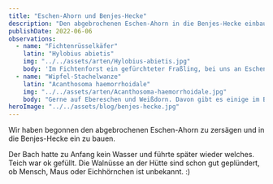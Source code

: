 ```yaml
---
title: "Eschen-Ahorn und Benjes-Hecke"
description: "Den abgebrochenen Eschen-Ahorn in die Benjes-Hecke einbauen."
publishDate: 2022-06-06
observations:
  - name: "Fichtenrüsselkäfer"
    latin: "Hylobius abietis"
    img: "../../assets/arten/Hylobius-abietis.jpg"
    body: 'Im Fichtenforst ein gefürchteter Fraßling, bei uns an Eschen & Erlen und eher harmlos. Im Refugium der "Schädlinge" :)   Erstmeldung bei https://kerbtier.de für MTB 5007 Köln 😎'
  - name: "Wipfel-Stachelwanze"
    latin: "Acanthosoma haemorrhoidale"
    img: "../../assets/arten/Acanthosoma-haemorrhoidale.jpg"
    body: "Gerne auf Ebereschen und Weißdorn. Davon gibt es einige im Biotop."
heroImage: "../../assets/blog/benjes-hecke.jpg"
---
```



Wir haben begonnen den abgebrochenen Eschen-Ahorn zu zersägen und in die Benjes-Hecke ein zu bauen.

Der Bach hatte zu Anfang kein Wasser und führte später wieder welches.
Teich war ok gefüllt.
Die Walnüsse an der Hütte sind schon gut geplündert, ob Mensch, Maus oder Eichhörnchen ist unbekannt. :)
